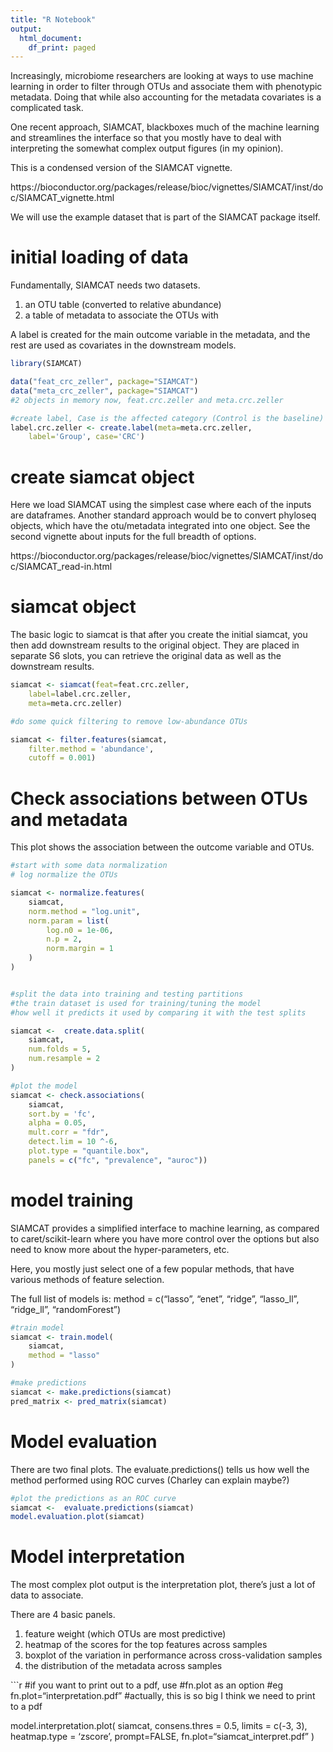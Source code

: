 ---
title: "R Notebook"
output:
  html_document:
    df_print: paged
---

Increasingly, microbiome researchers are looking at ways to use machine learning in order to filter through OTUs and associate them with phenotypic metadata. Doing that while also accounting for the metadata covariates is a complicated task.

One recent approach, SIAMCAT, blackboxes much of the machine learning and streamlines the interface so that you mostly have to deal with interpreting the somewhat complex output figures (in my opinion).

This is a condensed version of the SIAMCAT vignette.

https://bioconductor.org/packages/release/bioc/vignettes/SIAMCAT/inst/doc/SIAMCAT_vignette.html

We will use the example dataset that is part of the SIAMCAT package itself.

# initial loading of data

Fundamentally, SIAMCAT needs two datasets.

1) an OTU table (converted to relative abundance)
2) a table of metadata to associate the OTUs with

A label is created for the main outcome variable in the metadata, and the rest are used as covariates in the downstream models.

```{r,message=FALSE,warning=FALSE}
library(SIAMCAT)

data("feat_crc_zeller", package="SIAMCAT")
data("meta_crc_zeller", package="SIAMCAT") 
#2 objects in memory now, feat.crc.zeller and meta.crc.zeller

#create label, Case is the affected category (Control is the baseline)
label.crc.zeller <- create.label(meta=meta.crc.zeller,
    label='Group', case='CRC')


```

# create siamcat object

Here we load SIAMCAT using the simplest case where each of the inputs are dataframes. Another standard approach would be to convert phyloseq objects, which have the otu/metadata integrated into one object. See the second vignette about inputs for the full breadth of options.

https://bioconductor.org/packages/release/bioc/vignettes/SIAMCAT/inst/doc/SIAMCAT_read-in.html

# siamcat object

The basic logic to siamcat is that after you create the initial siamcat, you then add downstream results to the original object. They are placed in separate S6 slots, you can retrieve the original data as well as the downstream results.

```{r}
siamcat <- siamcat(feat=feat.crc.zeller,
    label=label.crc.zeller,
    meta=meta.crc.zeller)

#do some quick filtering to remove low-abundance OTUs

siamcat <- filter.features(siamcat,
    filter.method = 'abundance',
    cutoff = 0.001)

```

# Check associations between OTUs and metadata

This plot shows the association between the outcome variable and OTUs.




```{r}
#start with some data normalization
# log normalize the OTUs

siamcat <- normalize.features(
    siamcat,
    norm.method = "log.unit",
    norm.param = list(
        log.n0 = 1e-06,
        n.p = 2,
        norm.margin = 1
    )
)


#split the data into training and testing partitions
#the train dataset is used for training/tuning the model
#how well it predicts it used by comparing it with the test splits

siamcat <-  create.data.split(
    siamcat,
    num.folds = 5,
    num.resample = 2
)

#plot the model
siamcat <- check.associations(
    siamcat,
    sort.by = 'fc',
    alpha = 0.05,
    mult.corr = "fdr",
    detect.lim = 10 ^-6,
    plot.type = "quantile.box",
    panels = c("fc", "prevalence", "auroc"))

```

# model training

SIAMCAT provides a simplified interface to machine learning, as compared to caret/scikit-learn where you have more control over the options but also need to know more about the hyper-parameters, etc.

Here, you mostly just select one of a few popular methods, that have various methods of feature selection.

The full list of models is:
    method = c("lasso", "enet", "ridge", "lasso_ll",
        "ridge_ll", "randomForest")

```{r}
#train model
siamcat <- train.model(
    siamcat,
    method = "lasso"
)

#make predictions
siamcat <- make.predictions(siamcat)
pred_matrix <- pred_matrix(siamcat)


```

# Model evaluation

There are two final plots.
The evaluate.predictions() tells us how well the method performed using ROC curves (Charley can explain maybe?)

```{r}
#plot the predictions as an ROC curve
siamcat <-  evaluate.predictions(siamcat)
model.evaluation.plot(siamcat)

```

# Model interpretation

The most complex plot output is the interpretation plot, there's just a lot of data to associate.

There are 4 basic panels. 

1) feature weight (which OTUs are most predictive)
2) heatmap of the scores for the top features across samples
3) boxplot of the variation in performance across cross-validation samples
4) the distribution of the metadata across samples


```{r}

#if you want to print out to a pdf, use
#fn.plot as an option
#eg fn.plot="interpretation.pdf"
#actually, this is so big I think we need to print to a pdf

model.interpretation.plot(
    siamcat,
    consens.thres = 0.5,
    limits = c(-3, 3),
    heatmap.type = 'zscore',
    prompt=FALSE,
    fn.plot="siamcat_interpret.pdf"
)
